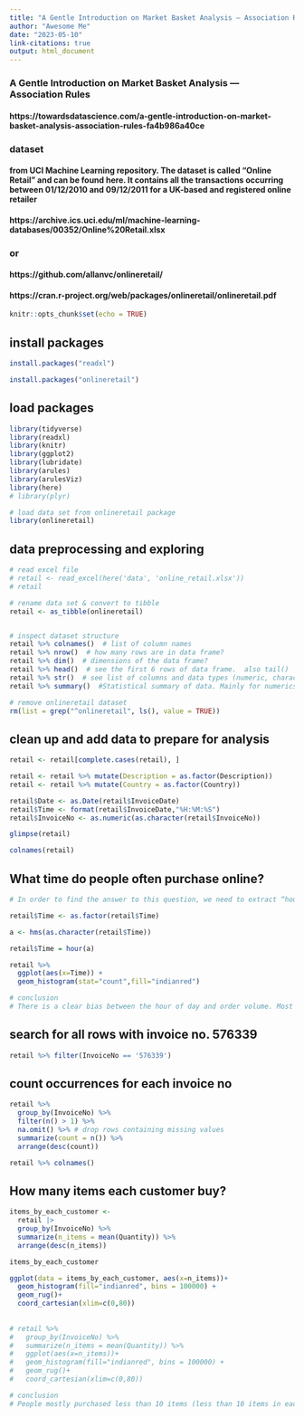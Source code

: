 ```yaml
---
title: "A Gentle Introduction on Market Basket Analysis — Association Rules"
author: "Awesome Me"
date: "2023-05-10"
link-citations: true
output: html_document
---
```


### A Gentle Introduction on Market Basket Analysis — Association Rules
#### https://towardsdatascience.com/a-gentle-introduction-on-market-basket-analysis-association-rules-fa4b986a40ce

### dataset 
#### from UCI Machine Learning repository. The dataset is called “Online Retail” and can be found here. It contains all the transactions occurring between 01/12/2010 and 09/12/2011 for a UK-based and registered online retailer

#### https://archive.ics.uci.edu/ml/machine-learning-databases/00352/Online%20Retail.xlsx

### or

#### https://github.com/allanvc/onlineretail/
#### https://cran.r-project.org/web/packages/onlineretail/onlineretail.pdf



```r
knitr::opts_chunk$set(echo = TRUE)
```

## install packages

```r
install.packages("readxl")

install.packages("onlineretail")

```


## load packages

```r

library(tidyverse)
library(readxl)
library(knitr)
library(ggplot2)
library(lubridate)
library(arules)
library(arulesViz)
library(here)
# library(plyr)

# load data set from onlineretail package
library(onlineretail)
```

## data preprocessing and exploring

```r
# read excel file
# retail <- read_excel(here('data', 'online_retail.xlsx'))
# retail

# rename data set & convert to tibble
retail <- as_tibble(onlineretail)


# inspect dataset structure
retail %>% colnames()  # list of column names
retail %>% nrow()  # how many rows are in data frame?
retail %>% dim()  # dimensions of the data frame?
retail %>% head()  # see the first 6 rows of data frame.  also tail()
retail %>% str()  # see list of columns and data types (numeric, character, etc)
retail %>% summary()  #Statistical summary of data. Mainly for numerics

# remove onlineretail dataset 
rm(list = grep("^onlineretail", ls(), value = TRUE))

```

## clean up and add data to prepare for analysis

```r
retail <- retail[complete.cases(retail), ]

retail <- retail %>% mutate(Description = as.factor(Description))
retail <- retail %>% mutate(Country = as.factor(Country))

retail$Date <- as.Date(retail$InvoiceDate)
retail$Time <- format(retail$InvoiceDate,"%H:%M:%S")
retail$InvoiceNo <- as.numeric(as.character(retail$InvoiceNo))

glimpse(retail)

colnames(retail)

```



## What time do people often purchase online?

```r
# In order to find the answer to this question, we need to extract “hour” from the time column.

retail$Time <- as.factor(retail$Time)

a <- hms(as.character(retail$Time))

retail$Time = hour(a)

retail %>% 
  ggplot(aes(x=Time)) + 
  geom_histogram(stat="count",fill="indianred")

# conclusion 
# There is a clear bias between the hour of day and order volume. Most orders happened between 10:00–15:00
```

## search for all rows with invoice no. 576339

```r

retail %>% filter(InvoiceNo == '576339')

```


## count occurrences for each invoice no

```r

retail %>% 
  group_by(InvoiceNo) %>% 
  filter(n() > 1) %>% 
  na.omit() %>% # drop rows containing missing values
  summarize(count = n()) %>% 
  arrange(desc(count))

```

```r

retail %>% colnames()

```



## How many items each customer buy?

```r
items_by_each_customer <- 
  retail |> 
  group_by(InvoiceNo) %>% 
  summarize(n_items = mean(Quantity)) %>% 
  arrange(desc(n_items))

items_by_each_customer

ggplot(data = items_by_each_customer, aes(x=n_items))+
  geom_histogram(fill="indianred", bins = 100000) + 
  geom_rug()+
  coord_cartesian(xlim=c(0,80))
  
  
# retail %>% 
#   group_by(InvoiceNo) %>% 
#   summarize(n_items = mean(Quantity)) %>%
#   ggplot(aes(x=n_items))+
#   geom_histogram(fill="indianred", bins = 100000) + 
#   geom_rug()+
#   coord_cartesian(xlim=c(0,80))

# conclusion 
# People mostly purchased less than 10 items (less than 10 items in each invoice)
```




